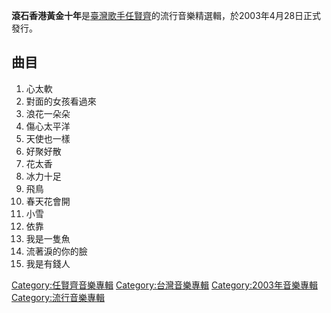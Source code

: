 {{Infobox album
| name       = 滾石香港黃金十年
| type       = [[精選輯|精選輯]]
| artist     = [[任賢齊|任賢齊]]
| cover      = Ren18.jpg
| recorded   = 未知
<!-- 未知參數 | background = #CFDCE6 -->
| released   = 2003年4月28日
| genre      = [[華語流行音樂|華語流行音樂]]
| label      = [[滾石唱片|滾石唱片]]
| length     = 未知
| producer   = 
| reviews    = 
| prev_title = [[一個人任賢齊|一個人任賢齊]]
| prev_year  = 2002
| next_title = [[情義_(專輯)|情義]]
| next_year  = 2004
}}
'''滾石香港黃金十年'''是[[臺灣|臺灣]][[歌手|歌手]][[任賢齊|任賢齊]]的流行音樂精選輯，於2003年4月28日正式發行。

==曲目==
#心太軟
#對面的女孩看過來
#浪花一朵朵
#傷心太平洋
#天使也一樣
#好聚好散
#花太香
#冰力十足
#飛鳥
#春天花會開
#小雪
#依靠
#我是一隻魚
#流著淚的你的臉
#我是有錢人

[[Category:任賢齊音樂專輯|Category:任賢齊音樂專輯]]
[[Category:台灣音樂專輯|Category:台灣音樂專輯]]
[[Category:2003年音樂專輯|Category:2003年音樂專輯]]
[[Category:流行音樂專輯|Category:流行音樂專輯]]
